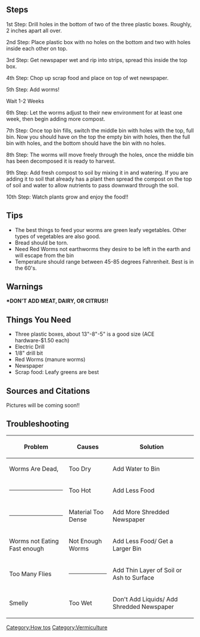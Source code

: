 == Steps ==
1st Step: Drill holes in the bottom of two of the three plastic boxes.  Roughly, 2 inches apart all over.

2nd Step: Place plastic box with no holes on the bottom and two with holes inside each other on top.

3rd Step: Get newspaper wet and rip into strips, spread this inside the top box.

4th Step: Chop up scrap food and place on top of wet newspaper.

5th Step: Add worms!

Wait 1-2 Weeks

6th Step: Let the worms adjust to their new environment for at least one week, then begin adding more compost.

7th Step: Once top bin fills, switch the middle bin with holes with the top, full bin.  Now you should have 
on the top the empty bin with holes, then the full bin with holes, and the bottom should have the 
bin with no holes.

8th Step: The worms will move freely through the holes, once the middle bin has been decomposed it is ready to
harvest.

9th Step: Add fresh compost to soil by mixing it in and watering.  If you are adding it to soil that already 
has a plant then spread the compost on the top of soil and water to allow nutrients to pass downward through
the soil.

10th Step: Watch plants grow and enjoy the food!!

== Tips ==
*The best things to feed your worms are green leafy vegetables.  Other types of vegetables are also good.
*Bread should be torn.
*Need Red Worms not earthworms they desire to be left in the earth and will escape from the bin
*Temperature should range between 45-85 degrees Fahrenheit.  Best is in the 60's.

== Warnings ==
'''*DON'T ADD MEAT, DAIRY, OR CITRUS!!'''

== Things You Need ==
*Three plastic boxes, about 13"-8"-5" is a good size (ACE hardware-$1.50 each)
*Electric Drill 
*1/8" drill bit
*Red Worms (manure worms)  
*Newspaper 
*Scrap food: Leafy greens are best

== Sources and Citations ==
Pictures will be coming soon!!

== Troubleshooting ==
{| class="wikitable"
|-
! Problem
! Causes
! Solution

|-
| Worms Are Dead, 
| Too Dry
| Add Water to Bin
|-
| ------
| Too Hot
| Add Less Food
|-
| ------
| Material Too Dense
| Add More Shredded Newspaper
|-
| Worms not Eating Fast enough
| Not Enough Worms
| Add Less Food/ Get a Larger Bin
|-
| Too Many Flies
| ------
| Add Thin Layer of Soil or Ash to Surface
|-
| Smelly
| Too Wet
| Don't Add Liquids/ Add Shredded Newspaper
|}

[[Category:How tos]]
[[Category:Vermiculture]]